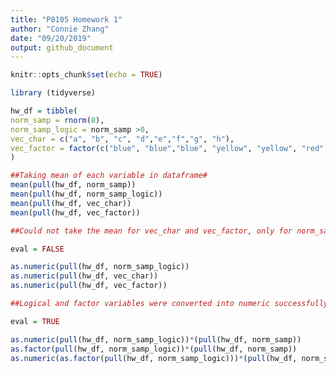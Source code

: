 ```yaml
---
title: "P8105 Homework 1"
author: "Connie Zhang"
date: "09/20/2019"
output: github_document
---
```


```r
knitr::opts_chunk$set(echo = TRUE)
```

```r
library (tidyverse)

hw_df = tibble(
norm_samp = rnorm(8),
norm_samp_logic = norm_samp >0,
vec_char = c("a", "b", "c", "d","e","f","g", "h"),
vec_factor = factor(c("blue", "blue","blue", "yellow", "yellow", "red","red", "red"))
)

##Taking mean of each variable in dataframe#
mean(pull(hw_df, norm_samp))
mean(pull(hw_df, norm_samp_logic))
mean(pull(hw_df, vec_char))
mean(pull(hw_df, vec_factor))

##Could not take the mean for vec_char and vec_factor, only for norm_samp and norm_samp_logic#
```

```r
eval = FALSE

as.numeric(pull(hw_df, norm_samp_logic))
as.numeric(pull(hw_df, vec_char))
as.numeric(pull(hw_df, vec_factor))

##Logical and factor variables were converted into numeric successfully. Character cannot be converted into numeric, therefore unable to take the mean. Logical variable converted (true" to 1, "false" to 0) Different factor levels were converted to numbers and the mean was able to be taken (blue became 1, yellow became 3, red became 2)
```

```r
eval = TRUE

as.numeric(pull(hw_df, norm_samp_logic))*(pull(hw_df, norm_samp))
as.factor(pull(hw_df, norm_samp_logic))*(pull(hw_df, norm_samp))
as.numeric(as.factor(pull(hw_df, norm_samp_logic)))*(pull(hw_df, norm_samp))
```
